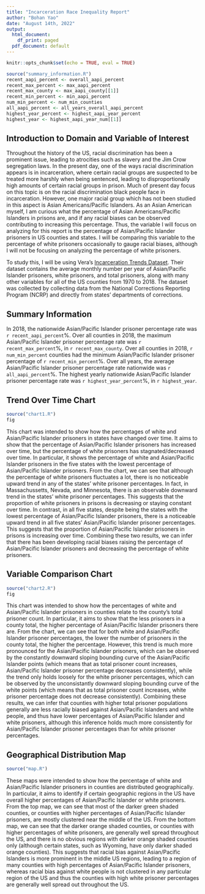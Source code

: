 ```yaml
---
title: "Incarceration Race Inequality Report"
author: "Bohan Yao"
date: "August 14th, 2022"
output:
  html_document:
    df_print: paged
  pdf_document: default
---
```


```r
knitr::opts_chunk$set(echo = TRUE, eval = TRUE)
```

```r
source("summary_information.R")
recent_aapi_percent <- overall_aapi_percent
recent_max_percent <- max_aapi_percent
recent_max_county <- max_aapi_county[[1]]
recent_min_percent <- min_aapi_percent
num_min_percent <- num_min_counties
all_aapi_percent <- all_years_overall_aapi_percent
highest_year_percent <- highest_aapi_year_percent
highest_year <- highest_aapi_year_num[[1]]
```

## Introduction to Domain and Variable of Interest

Throughout the history of the US, racial discrimination has been a prominent issue, leading to atrocities such as slavery and the Jim Crow segregation laws. In the present day, one of the ways racial discrimination appears is in incarceration, where certain racial groups are suspected to be treated more harshly when being sentenced, leading to disproportionally high amounts of certain racial groups in prison. Much of present day focus on this topic is on the racial discrimination black people face in incarceration. However, one major racial group which has not been studied in this aspect is Asian Americans/Pacific Islanders. As an Asian American myself, I am curious what the percentage of Asian Americans/Pacific Islanders in prisons are, and if any racial biases can be observed contributing to increasing this percentage. Thus, the variable I will focus on analyzing for this report is the percentage of Asian/Pacific Islander prisoners in US counties and states. I will be comparing this variable to the percentage of white prisoners occasionally to gauge racial biases, although I will not be focusing on analyzing the percentage of white prisoners.

To study this, I will be using Vera's [Incarceration Trends Dataset](https://github.com/vera-institute/incarceration-trends). Their dataset contains the average monthly number per year of Asian/Pacific Islander prisoners, white prisoners, and total prisoners, along with many other variables for all of the US counties from 1970 to 2018. The dataset was collected by collecting data from the National Corrections Reporting Program (NCRP) and directly from states' departments of corrections.

## Summary Information

In 2018, the nationwide Asian/Pacific Islander prisoner percentage rate was `r recent_aapi_percent`%. Over all counties in 2018, the maximum Asian/Pacific Islander prisoner percentage rate was `r recent_max_percent`%, in `r recent_max_county`. Over all counties in 2018, `r num_min_percent` counties had the minimum Asian/Pacific Islander prisoner percentage of `r recent_min_percent`%. Over all years, the average Asian/Pacific Islander prisoner percentage rate nationwide was `r all_aapi_percent`%. The highest yearly nationwide Asian/Pacific Islander prisoner percentage rate was `r highest_year_percent`%, in `r highest_year`.

## Trend Over Time Chart

```r
source("chart1.R")
fig
```

This chart was intended to show how the percentages of white and Asian/Pacific Islander prisoners in states have changed over time. It aims to show that the percentage of Asian/Pacific Islander prisoners has increased over time, but the percentage of white prisoners has stagnated/decreased over time. In particular, it shows the percentage of white and Asian/Pacific Islander prisoners in the five states with the lowest percentage of Asian/Pacific Islander prisoners. From the chart, we can see that although the percentage of white prisoners fluctuates a lot, there is no noticeable upward trend in any of the states' white prisoner percentages. In fact, in Massachussetts, Nevada, and Minnesota, there is an observable downward trend in the states' white prisoner percentages. This suggests that the proportion of white prisoners in prisons is decreasing or staying constant over time. In contrast, in all five states, despite being the states with the lowest percentage of Asian/Pacific Islander prisoners, there is a noticeable upward trend in all five states' Asian/Pacific Islander prisoner percentages. This suggests that the proportion of Asian/Pacific Islander prisoners in prisons is increasing over time. Combining these two results, we can infer that there has been developing racial biases raising the percentage of Asian/Pacific Islander prisoners and decreasing the percentage of white prisoners.

## Variable Comparison Chart

```r
source("chart2.R")
fig
```

This chart was intended to show how the percentages of white and Asian/Pacific Islander prisoners in counties relate to the county's total prisoner count. In particular, it aims to show that the less prisoners in a county total, the higher percentage of Asian/Pacific Islander prisoners there are. From the chart, we can see that for both white and Asian/Pacific Islander prisoner percentages, the lower the number of prisoners in the county total, the higher the percentage. However, this trend is much more pronounced for the Asian/Pacific Islander prisoners, which can be observed by the constantly downward sloping bounding curve of the Asian/Pacific Islander points (which means that as total prisoner count increases, Asian/Pacific Islander prisoner percentage decreases consistently), while the trend only holds loosely for the white prisoner percentages, which can be observed by the unconsistantly downward sloping bounding curve of the white points (which means that as total prisoner count increases, white prisoner percentage does not decrease consistently). Combining these results, we can infer that counties with higher total prisoner populations generally are less racially biased against Asian/Pacific Islanders and white people, and thus have lower percentages of Asian/Pacific Islander and white prisoners, although this inference holds much more consistently for Asian/Pacific Islander prisoner percentages than for white prisoner percentages. 

## Geographical Distribution Map

```r
source("map.R")
```

These maps were intended to show how the percentage of white and Asian/Pacific Islander prisoners in counties are distributed geographically. In particular, it aims to identify if certain geographic regions in the US have overall higher percentages of Asian/Pacific Islander or white prisoners. From the top map, we can see that most of the darker green shaded counties, or counties with higher percentages of Asian/Pacific Islander prisoners, are mostly clustered near the middle of the US. From the bottom map, we can see that the darker orange shaded counties, or counties with higher percentages of white prisoners, are generally well spread throughout the US, and there is no obvious regions with darker orange shaded counties only (although certain states, such as Wyoming, have only darker shaded orange counties). This suggests that racial bias against Asian/Pacific Islanders is more prominent in the middle US regions, leading to a region of many counties with high percentages of Asian/Pacific Islander prisoners, whereas racial bias against white people is not clustered in any particular region of the US and thus the counties with high white prisoner percentages are generally well spread out throughout the US.